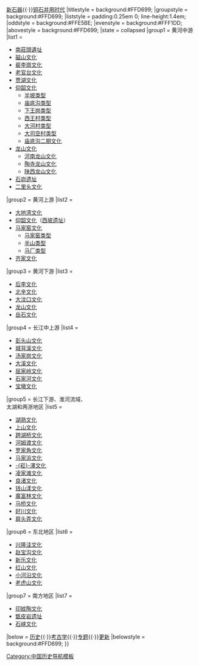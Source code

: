 {{Navbox
|listclass = hlist
|name  = 中国新石器时代文化
|title = [[中国新石器文化列表|中国新石器时代文化]]
|above = (新石器及铜石并用时代)<br/>
[[旧石器时代|旧石器]]{{·}}[[新石器时代|新石器]]{{·}}[[铜石并用时代]]
|titlestyle = background:#FFD699;
|groupstyle = background:#FFD699;
|liststyle = padding:0.25em 0; line-height:1.4em; 
|oddstyle = background:#FFE5BE;
|evenstyle = background:#FFF1DD;
|abovestyle = background:#FFD699;
|state = collapsed
|group1 = 黄河中游
|list1  = 
* [[南莊頭遺址]]
* [[磁山文化]]
* [[裴李崗文化]]
* [[老官台文化]]
* [[贾湖文化]] 
* [[仰韶文化]]
** [[半坡遗址|半坡类型]]
** [[庙底沟类型]]
** [[下王岗类型]]
** [[西王村类型]]
** [[大河村类型]]
** [[大司空村类型]]
** [[庙底沟二期文化]]
* [[龙山文化]]
** [[河南龙山文化]]
** [[陶寺遗址|陶寺龙山文化]]
** [[陕西龙山文化]]
* [[石峁遗址]]
* [[二里头文化]]

|group2 = 黄河上游
|list2  = 
* [[大地湾文化]]
* [[仰韶文化]]（[[西坡遗址]]）
* [[马家窑文化]]
** [[马家窑类型]]
** [[半山类型]]
** [[马厂类型]]
* [[齐家文化]]

|group3 = 黄河下游
|list3  = 
* [[后李文化]]
* [[北辛文化]]
* [[大汶口文化]]
* [[龙山文化]]
* [[岳石文化]]

|group4 = 长江中上游
|list4  = 
* [[彭头山文化]]
* [[城背溪文化]]
* [[汤家岗文化]]
* [[大溪文化]]
* [[屈家岭文化]]
* [[石家河文化]]
* [[宝墩文化]]

|group5 =  长江下游、淮河流域、<br/>太湖和两浙地区
|list5  = 
* [[湖熟文化]]
* [[上山文化]]
* [[跨湖桥文化]]
* [[河姆渡文化]]
* [[罗家角文化]]
* [[马家浜文化]]
* [[崧澤文化|-{崧}-澤文化]]
* [[凌家滩文化]]
* [[良渚文化]]
* [[钱山漾文化]]
* [[廣富林文化]]
* [[马桥文化]]
* [[好川文化]]
* [[肩头弄文化]]

|group6 =  东北地区
|list6  = 
* [[兴隆洼文化]]
* [[赵宝沟文化]]
* [[新乐文化]]
* [[红山文化]]
* [[小河沿文化]]
* [[老虎山文化]]

|group7 =  南方地区
|list7  = 
* [[印紋陶文化]]
* [[甑皮岩遗址]]
* [[石峡文化]]

|below = [[Portal:历史|历史]]{{·}}[[:Category:考古学|考古学]]{{·}}[[Wikipedia:专题/历史|专题]]{{·}}[http://zh.wikipedia.org/wiki/Special:RecentChangesLinked/Template:中国新石器时代文化 更新]
|belowstyle = background:#FFD699;
}}{{Neolithic cultures of China}}<noinclude>
<!--Categories-->
[[Category:考古学导航模板| ]]
[[Category:中国历史导航模板]]
[[Category:中国新石器时代| ]]
<!--Interwikis-->
</noinclude>